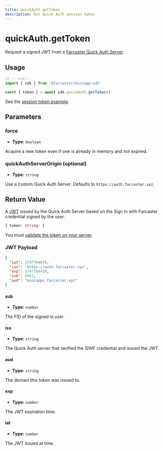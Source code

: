 ```yaml
---
title: quickAuth.getToken
description: Get Quick Auth session token
---
```



# quickAuth.getToken

Request a signed JWT from a [Farcaster Quick Auth
Server](https://github.com/farcasterxyz/protocol/discussions/231). 


## Usage

```ts twoslash
// ---cut---
import { sdk } from '@farcaster/miniapp-sdk'

const { token } = await sdk.quickAuth.getToken()
```

See the [session token example](/docs/sdk/quick-auth#use-a-session-token-directly).


## Parameters

### force

- **Type:** `boolean`

Acquire a new token even if one is already in memory and not expired.

### quickAuthServerOrigin (optional)

- **Type:** `string`

Use a custom Quick Auth Server. Defaults to `https://auth.farcaster.xyz`.


## Return Value

A [JWT](https://datatracker.ietf.org/doc/html/rfc7519) issued by the Quick Auth
Server based on the Sign In with Farcaster credential signed by the user.

```ts 
{ token: string; }
```

You must [validate the token on your server](/docs/sdk/quick-auth#validate-a-session-token).


### JWT Payload

```json
{
  "iat": 1747764819,
  "iss": "https://auth.farcaster.xyz",
  "exp": 1747768419,
  "sub": 6841,
  "aud": "miniapps.farcaster.xyz"
}
```

#### sub

- **Type:** `number`

The FID of the signed in user. 


#### iss

- **Type:** `string`

The Quick Auth server that verified the SIWF credential and issued the JWT.

#### aud

- **Type:** `string`

The domain this token was issued to.

#### exp

- **Type:** `number`

The JWT expiration time.

#### iat

- **Type:** `number`

The JWT issued at time.
